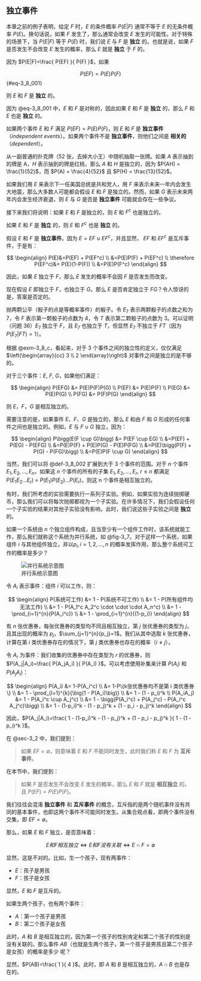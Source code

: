 ## 独立事件 {#sec-3_8}
本章之前的例子表明，给定 $F$ 时，$E$ 的条件概率 $P(E|F)$ 通常不等于 $E$ 的无条件概率 $P(E)$。换句话说，如果 $F$ 发生了，那么通常会改变 $E$ 发生的可能性。对于特殊的场景下，当 $P(E|F)$ 等于 $P(E)$ 时，我们说 $E$ 与 $F$ 是 **独立** 的。也就是说，如果 $F$ 是否发生不会改变 $E$ 发生的概率，那么 $E$ 就是 **独立** 于 $F$ 的。

因为 $P(E|F)=\frac{ P(EF) }{ P(F) }$，如果 

$$
P(EF)=P(E)P(F)
$$ {#eq-3_8_001}

则 $E$ 和 $F$ 是 **独立** 的。

因为 @eq-3_8_001 中，$E$ 和 $F$ 是对称的，因此如果 $E$ 和 $F$ 是 **独立** 的，那么 $F$ 和 $E$ 也是 **独立** 的。

::: {#def-3_8_001}
如果两个事件 $E$ 和 $F$ 满足 $P(EF)=P(E)P(F)$，则 $E$ 和 $F$ 是 **独立事件**（*independent events*）。如果两个事件不是 **独立事件**，则他们之间是 **相关的**（*dependent*）。
:::

::: {#exm-3_8_a}
从一副普通的扑克牌（52 张，去掉大小王）中随机抽取一张牌。如果 $A$ 表示抽到的牌是 A，$H$ 表示抽到的牌是红桃，那么 $A$ 和 $H$ 是独立的，因为 $P(AH) = \frac{1}{52}$，而 $P(A) = \frac{4}{52}$ 且 $P(H) = \frac{13}{52}$。
:::

::: {#exm-3_8_b}
如果我们用 $E$ 来表示下一任美国总统是共和党人，用 $F$ 来表示未来一年内会发生大地震，那么大多数人可能都会假设 $E$ 和 $F$ 是独立的。然而，如果 $G$ 表示未来两年内会发生经济衰退，则 $E$ 与 $G$ 是否是 **独立事件** 可能就会存在一些争议。
:::

接下来我们将说明：如果 $E$ 和 $F$ 是独立的，则 $E$ 和 $F^c$ 也是独立的。

::: {#prp-3_8_1}
如果 $E$ 和 $F$ 是 **独立** 的，则 $E$ 和 $F^c$ 也是 **独立** 的。
:::

::: {.callout-tip title="@prp-3_8_1 的证明过程"}
假设 $E$ 和 $F$ 是 **独立事件**。因为 $E = EF \cup EF^c$，并且显然， $EF$ 和 $EF^c$ 是互斥事件，于是有：

$$
\begin{align}
P(E)&=P(EF) + P(EF^c) \\
&=P(E)P(F) + P(EF^c) \\
\therefore P(EF^c)&= P(E)(1-P(F)) \\
&=P(E)P(F^c)
\end{align}
$$
:::

因此，如果 $E$ 独立于 $F$，那么 $E$ 发生的概率不会因 $F$ 是否发生而改变。

现在假设 $E$ 即独立于 $F$，也独立于 $G$。那么 $E$ 是否肯定独立于 $FG$？令人惊讶的是，答案是否定的。

::: {#exm-3_8_c}
抛两颗公平（骰子的点是等概率事件）的骰子。令 $E_7$ 表示两颗骰子的点数之和为 7，令 $F$ 表示第一颗骰子的点数为 4，令 $T$ 表示第二颗骰子的点数为 3。可以证明（问题 36）$E_7$ 独立于 $F$，且 $E_7$ 也独立于 $T$，但显然 $E_7$ 不独立于 $FT$（因为 $P(E_7|FT) = 1$）。
:::

根据 @exm-3_8_c，看起来，对于 3 个事件之间的独立性的定义，仅仅满足 $\left(\begin{array}{cc}  3 \\ 2  \end{array}\right)$ 对事件之间是独立的是不够的。

::: {#def-3_8_002}
对于三个事件：$E$, $F$, $G$，如果他们满足：

$$
\begin{align}
P(EFG) &= P(E)P(F)P(G) \\
P(EF) &= P(E)P(F) \\
P(EG) &= P(E)P(G) \\
P(FG) &= P(F)P(G)
\end{align}
$$

则 $E$，$F$，$G$ 是相互独立的。
:::

需要注意的是，如果事件 $E$、$F$、$G$ 是独立的，那么 $E$ 和由 $F$ 和 $G$ 形成的任何事件之间也是独立的。例如，$E$ 与 $F \cup G$ 独立，因为：

$$
\begin{align}
P\bigg(E(F \cup G)\bigg) &= P(EF \cup EG) \\
&=P(EF) + P(EG) - P(EFG) \\
&=P(E)P(F) + P(E)P(G) - P(E)P(FG) \\
&=P(E)\bigg(P(F) + P(G) - P(FG)\bigg) \\
&=P(E)P(F \cup G)
\end{align}
$$

当然，我们可以将 @def-3_8_002 扩展到大于 3 个事件的范围。对于 $n$ 个事件 $E_1, E_2, ..., E_n$，如果这 $n$ 个事件的所有的子集 $E_{1}, E_{2}, ..., E_{r},\ r \le n$ 都满足 $P(E_{1}E_{2}...E_{r})$ = $P(E_1)P(E_2)...P(E_r)$，则这 n 个事件是相互独立的。

有时，我们所考虑的实验需要执行一系列子实验。例如，如果实验为连续抛掷硬币，那么我们可以将每次抛掷都视为一个子实验。在许多情况下，我们会假设任何一个子实验的结果对其他子实验没有影响，此时，我们说这些子实验之间是 **独立** 的。

::: {#exr-3_8_d}
如果一个系统由 $n$ 个独立组件构成，且当至少有一个组件工作时，该系统就能工作，那么我们就称这个系统为并行系统，如 @fig-3_7。对于这样一个系统，如果组件 $i$ 与其他组件独立，并以$p_i, i=1,2,...,n$ 的概率发挥作用，那么整个系统可工作的概率是多少？

![并行系统示意图](../images/chapter_3/f_3_7.png){#fig-3_7}

:::

::: {#sol-3_8_d}
令 $A_i$ 表示事件：组件 $i$ 可以工作，则：

$$
\begin{align}
P(系统可工作) &= 1 - P(系统不可工作) \\
&= 1 - P(所有组件均无法工作) \\
&= 1 - P(A_1^c A_2^c \cdot \cdot \cdot A_n^c) \\
&= 1 - \prod_{i=1}^{n}{P(A_i^c)} \\
&= 1 - \prod_{i=1}^{n}{(1-p_i)}
\end{align}
$$

:::

::: {#exr-3_8_e}
有 $n$ 张优惠券，每张优惠券的类型均不同且相互独立，第 $j$ 张优惠券的类型为 $j$，且其出现的概率为 $p_j$，$\sum_{j=1}^{n}{p_j}=1$。我们从其中选取 $k$ 张优惠券，计算在第 $i$ 类优惠券存在的情况下，第 $j$ 类优惠券也存在的概率（$i \ne j$）。
:::

::: {#sol-3_8_e}
令 $A_r$ 为事件：我们收集的优惠券中存在类型为 $r$ 的优惠券，则 $P(A_j|A_i)=\frac{ P(A_jA_i) }{ P(A_i) }$。可以考虑使用补集来计算 $P(A_i)$ 和 $P(A_jA_i)$：

$$
\begin{align}
P(A_i) &= 1-P(A_i^c) \\
&= 1-P\{k张优惠券均不是第 i 类优惠券\} \\
&= 1 - \prod_{l=1}^{k}{\big(1 - P(A_i)\big)} \\
&= 1 - (1 - p_i)^k \\
P(A_iA_j) &= 1 - P(A_i^c \cup A_j^c) \\
&= 1 - \bigg(P(A_i^c) + P(A_j^c) - P(A_i^c A_j^c)\bigg) \\
&= 1 - (1-p_i)^k - (1 - p_j)^k + (1 - p_i - p_j)^k 
\end{align}
$$

因此，$P(A_j|A_i)=\frac{ 1 - (1-p_i)^k - (1 - p_j)^k + (1 - p_i - p_j)^k }{ 1 - (1 - p_i)^k }$。
:::

::: {.callout-note title="务必区分 **独立事件** 和 **互斥事件**"}
在 @sec-3_2 中，我们提到：

> 如果 $EF = \emptyset$，则意味着 $E$ 和 $F$ 不能同时发生，此时我们称 $E$ 和 $F$ 为 **互斥事件**。

在本节中，我们提到：

> 如果 $F$ 是否发生不会改变 $E$ 发生的概率，那么 $E$ 和 $F$ 就是 **相互独立** 的。且 $P(EF)=P(E)P(F)$。

我们往往会混淆 **独立事件** 和 **互斥事件** 的概念，互斥指的是两个随机事件没有共同的基本事件，也即这两个事件不可能同时发生。从集合观点看，即两个事件没有交集，即 $EF = \emptyset$。

那么，如果 $E$ 和 $F$ 独立，是否意味着：

$$
E和F相互独立 \Longleftrightarrow E和F没有关联 \Longleftrightarrow E \cap F = \emptyset
$$

显然，这是不对的。比如，生一个孩子，现有两事件：

* $E$：孩子是男孩
* $F$：孩子是女孩

显然，$E$ 和 $F$ 是互斥的。

如果生两个孩子，也有两个事件：

* $A$：第一个孩子是男孩
* $B$：第二个孩子是女孩

此时，$A$ 和 $B$ 是相互独立的，因为第一个孩子的性别肯定和第二个孩子的性别是没有关联的。那么事件 $AB$（也就是生两个孩子，第一个孩子是男孩且第二个孩子是女孩）的概率是多少 呢？

显然，$P(AB)=\frac{ 1 }{ 4 }$。此时，即 $A$ 和 $B$ 是相互独立的，$A \cap B$ 也是存在的。
:::